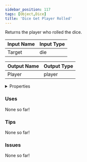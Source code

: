 ```yaml
---
sidebar_position: 117
tags: [Object,Dice]
title: 'Dice Get Player Rolled'
---
```


Returns the player who rolled the dice.




<EsbSvg />

| Input Name | Input Type |
|-----------|-----------|
| Target | die |

| Output Name | Output Type |
|-----------|-----------|
| Player | player |


<details>
  <summary>Properties</summary>
  <div>
    <div>
    <table>
      <thead>
        <tr>
          <th>Is beta required?</th>
          <th>❌</th>
        </tr>
        <tr>
          <th>Is this chip a trolling risk?</th>
          <th>❌</th>
        </tr>
        <tr>
          <th>Is this chip a role assignment risk?</th>
          <th>❌</th>
        </tr>
        <tr>
          <th>Chip UUID</th>
          <th>c1fdc4fa-fcb4-4ea4-b505-7b1d15fb8117</th>
        </tr>
      </thead>
    </table>
    </div>
  </div>
</details>

### Uses

None so far!

### Tips

None so far!

### Issues

None so far!